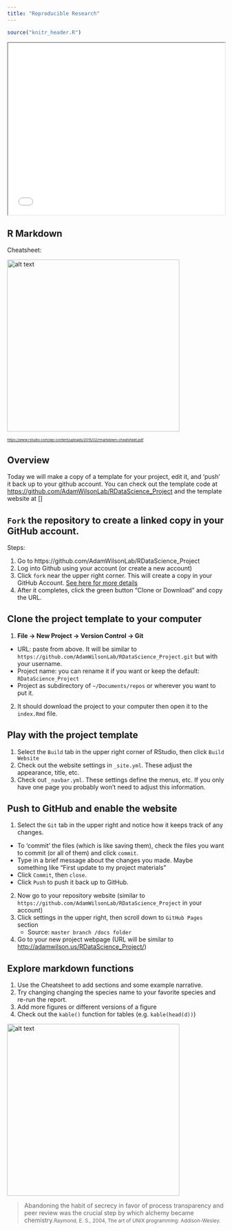 ```yaml
---
title: "Reproducible Research"
---
```


```r
source("knitr_header.R")
```

<div>
<iframe src="07_assets/Reproducibile_presentation.html" width=100% height=400px></iframe>
</div>

## R Markdown

Cheatsheet:

<a href="https://www.rstudio.com/wp-content/uploads/2015/02/rmarkdown-cheatsheet.pdf"> <img src="07_assets/rmarkdown.png" alt="alt text" width="400"></a>

<small><small><small>[https://www.rstudio.com/wp-content/uploads/2015/02/rmarkdown-cheatsheet.pdf](https://www.rstudio.com/wp-content/uploads/2015/02/rmarkdown-cheatsheet.pdf)</small></small></small>

## Overview
Today we will make a copy of a template for your project, edit it, and 'push' it back up to your github account.  You can check out the template code at [https://github.com/AdamWilsonLab/RDataScience_Project](https://github.com/AdamWilsonLab/RDataScience_Project) and the template website at []

## `Fork` the repository to create a linked copy in your GitHub account.

Steps:

1. Go to https://github.com/AdamWilsonLab/RDataScience_Project
2. Log into Github using your account (or create a new account)
3. Click `fork` near the upper right corner.  This will create a copy in your GitHub Account.  [See here for more details](https://help.github.com/articles/fork-a-repo/)
4. After it completes, click the green button "Clone or Download" and copy the URL.

## Clone the project template to your computer

1. **File -> New Project -> Version Control -> Git**
  * URL: paste from above.  It will be similar to  `https://github.com/AdamWilsonLab/RDataScience_Project.git` but with your username.
  * Project name: you can rename it if you want or keep the default: `RDataScience_Project`
  * Project as subdirectory of `~/Documents/repos` or wherever you want to put it.
2.  It should download the project to your computer then open it to the `index.Rmd` file.

## Play with the project template

1. Select the `Build` tab in the upper right corner of RStudio, then click `Build Website`
2. Check out the website settings in `_site.yml`.  These adjust the appearance, title, etc.
3. Check out `_navbar.yml`.  These settings define the menus, etc.  If you only have one page you probably won't need to adjust this information.  

## Push to GitHub and enable the website
1. Select the `Git` tab in the upper right and notice how it keeps track of any changes.
  * To 'commit' the files (which is like saving them), check the files you want to commit (or all of them) and click `commit`.
  *  Type in a brief message about the changes you made.  Maybe something like "First update to my project materials"
  * Click `Commit`, then `close`.
  * Click `Push` to push it back up to GitHub.
2. Now go to your repository website (similar to `https://github.com/AdamWilsonLab/RDataScience_Project` in your account)
3. Click settings in the upper right, then scroll down to `GitHub Pages` section
   * Source: `master branch /docs folder`
4. Go to your new project webpage (URL will be similar to [http://adamwilson.us/RDataScience_Project/]( http://adamwilson.us/RDataScience_Project/))

## Explore markdown functions

1. Use the Cheatsheet to add sections and some example narrative.  
2. Try changing changing the species name to your favorite species and re-run the report. 
3. Add more figures or different versions of a figure
4. Check out the `kable()` function for tables (e.g. `kable(head(d))`)

<a href="https://www.rstudio.com/wp-content/uploads/2015/02/rmarkdown-cheatsheet.pdf"> <img src="07_assets/rmarkdown.png" alt="alt text" width="400"></a>

> Abandoning the habit of secrecy in favor of process transparency and peer review was the crucial step by which alchemy became chemistry.<small>Raymond, E. S., 2004, The art of UNIX programming: Addison-Wesley.</small>

